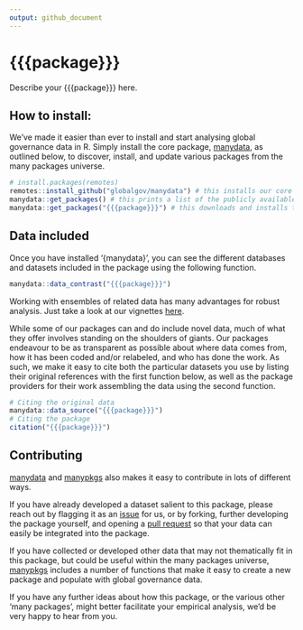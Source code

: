 ```yaml
---
output: github_document
---
```


# {{{package}}}

Describe your {{{package}}} here.

## How to install:

We’ve made it easier than ever to install and start analysing global governance data in R. Simply install the core package, [manydata](https://github.com/globalgov/manydata), as outlined below, to discover, install, and update various packages from the many packages universe.

```r
# install.packages(remotes)
remotes::install_github("globalgov/manydata") # this installs our core package, the only one you need to do independently
manydata::get_packages() # this prints a list of the publicly available data packages currently available
manydata::get_packages("{{{package}}}") # this downloads and installs the named package
```

## Data included

Once you have installed '{manydata}', you can see the different databases and datasets included in the package using the following function.

```r
manydata::data_contrast("{{{package}}}")
```

Working with ensembles of related data has many advantages for robust
analysis. Just take a look at our vignettes
[here](https://globalgov.github.io/manydata/articles/user.html).

While some of our packages can and do include novel data,
much of what they offer involves standing on the shoulders of giants.
Our packages endeavour to be as transparent as possible about where data comes from,
how it has been coded and/or relabeled, and who has done the work.
As such, we make it easy to cite both the particular datasets you use by listing their
original references with the first function below, as well as the package
providers for their work assembling the data using the second function.

``` r
# Citing the original data
manydata::data_source("{{{package}}}")
# Citing the package
citation("{{{package}}}")
```

## Contributing

[manydata](https://github.com/globalgov/manydata) and [manypkgs](https://github.com/globalgov/manypkgs) also makes it easy to contribute in lots of different ways.

If you have already developed a dataset salient to this package,
please reach out by flagging it as an
[issue](https://github.com/globalgov/{{{package}}}/issues) for us, or by
forking, further developing the package yourself, and opening a [pull
request](https://github.com/globalgov/{{{package}}}/pulls) so that your data
can easily be integrated into the package.

If you have collected or developed other data that may not thematically fit
in this package,
but could be useful within the many packages universe,
[manypkgs](https://github.com/globalgov/manypkgs) includes a number of
functions that make it easy to create a new package and populate with global governance data.

If you have any further ideas about how this package, or the various other 'many packages',
might better facilitate your empirical analysis,
we’d be very happy to hear from you.
